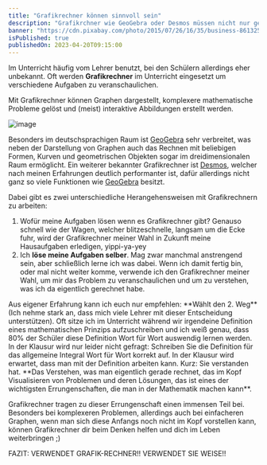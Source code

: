 ```yaml
---
title: "Grafikrechner können sinnvoll sein"
description: "Grafikrchner wie GeoGebra oder Desmos müssen nicht nur genutzt werden um eine Aufgabe zu lösen. Auch für das mathematische Verständnis sind sie äußerst wichtig."
banner: "https://cdn.pixabay.com/photo/2015/07/26/16/35/business-861325_960_720.jpg"
isPublished: true
publishedOn: 2023-04-20T09:15:00
---
```


Im Unterricht häufig vom Lehrer benutzt, bei den Schülern allerdings eher unbekannt. 
Oft werden **Grafikrechner** im Unterricht eingesetzt um verschiedene Aufgaben zu veranschaulichen.

Mit Grafikrechner können Graphen dargestellt, komplexere mathematische Probleme 
gelöst und (meist) interaktive Abbildungen erstellt werden. 

![image](/images/desmos.jpg)

Besonders im deutschsprachigen Raum ist [GeoGebra](https://www.geogebra.org/) sehr verbreitet, 
was neben der Darstellung von Graphen auch das Rechnen mit beliebigen Formen, 
Kurven und geometrischen Objekten sogar im dreidimensionalen Raum ermöglicht. 
Ein weiterer bekannter Grafikrechner ist [Desmos](https://www.desmos.com/), welcher nach meinen Erfahrungen 
deutlich performanter ist, dafür allerdings nicht ganz so viele Funktionen 
wie [GeoGebra](https://www.geogebra.org/) besitzt.

Dabei gibt es zwei unterschiedliche Herangehensweisen mit Grafikrechnern zu arbeiten:
1. Wofür meine Aufgaben lösen wenn es Grafikrechner gibt? 
Genauso schnell wie der Wagen, welcher blitzeschnelle, langsam um die Ecke fuhr, 
wird der Grafikrechner meiner Wahl in Zukunft meine Hausaufgaben erledigen, 
yippi-ya-yey
2. Ich **löse meine Aufgaben selber**. 
Mag zwar manchmal anstrengend sein, aber schließlich lerne ich was dabei. 
Wenn ich damit fertig bin, oder mal nicht weiter komme, 
verwende ich den Grafikrechner meiner Wahl, um mir das Problem zu 
veranschaulichen und um zu verstehen, was ich da eigentlich gerechnet habe.

<InfoCard>
    Aus eigener Erfahrung kann ich euch nur empfehlen: **Wählt den 2. Weg** 
    (Ich nehme stark an, dass mich viele Lehrer mit dieser Entscheidung unterstützen).
</InfoCard>
Oft sitze ich im Unterricht während wir irgendeine Definition 
eines mathematischen Prinzips aufzuschreiben und ich weiß genau, 
dass 80% der Schüler diese Definition Wort für Wort auswendig lernen werden. 
In der Klausur wird nur leider nicht gefragt: Schreiben Sie die Definition 
für das allgemeine Integral Wort für Wort korrekt auf. 
In der Klausur wird erwartet, dass man mit der Definition arbeiten kann. 
Kurz: Sie verstanden hat. **Das Verstehen, was man eigentlich gerade rechnet, 
das im Kopf Visualisieren von Problemen und deren Lösungen, 
das ist eines der wichtigsten Errungenschaften, 
die man in der Mathematik machen kann**.

Grafikrechner tragen zu dieser Errungenschaft einen immensen Teil bei. 
Besonders bei komplexeren Problemen, allerdings auch bei einfacheren Graphen, 
wenn man sich diese Anfangs noch nicht im Kopf vorstellen kann, 
können Grafikrechner dir beim Denken helfen und dich im Leben weiterbringen ;)

<ErrorCard>
FAZIT: VERWENDET GRAFIK-RECHNER!! VERWENDET SIE WEISE!!
</ErrorCard>